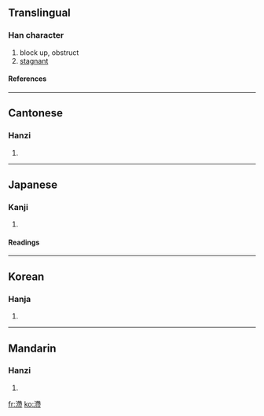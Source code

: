 {{see|滞}}

==Translingual==
===Han character===
{{Han char|rn=85|rad=水|as=11|sn=14|four=3412<sub>7</sub>|canj=水大心月 (EKPB)}}
# block up, obstruct
# [[stagnant]]
====References====
{{Han ref|kx=0643.290|dkj=18075|dj=1051.100|hdz=31715.020|uh=6EEF|ud=28399|bh=BAA2|bd=47778}}

----
==Cantonese==
===Hanzi===
{{yue-hanzi|jyut=|y=jai6}}
# {{defn|Cantonese}}

----
==Japanese==
===Kanji===
{{ja-kanji|grade=|rs=水11}}
# {{defn|Japanese}} 
====Readings====
{{ja-readings|on=[[たい]] (tai)|kun=[[とどこおる]] (todokooru)}}

----
==Korean==
===Hanja===
{{ko-hanja|hangeul=체|eumhun=|rv=che|mr=ch'e|y=chye}}
# {{defn|Korean}}

----
==Mandarin==
===Hanzi===
{{cmn-hanzi|sim=滞|pin=[[zhì]] (zhi4)|wg=chih<sup>4</sup>}}
# {{defn|Mandarin}}

[[fr:滯]]
[[ko:滯]]